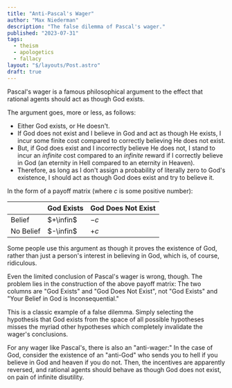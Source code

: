 ```yaml
---
title: "Anti-Pascal's Wager"
author: "Max Niederman"
description: "The false dilemma of Pascal's wager."
published: "2023-07-31"
tags:
  - theism
  - apologetics
  - fallacy
layout: "$/layouts/Post.astro"
draft: true
---
```


Pascal's wager is a famous philosophical argument
to the effect that rational agents should act as though God exists.

The argument goes, more or less, as follows:

- Either God exists, or He doesn't.
- If God does not exist and I believe in God and act as though He exists,
  I incur some finite cost compared to correctly believing He does not exist.
- But, if God does exist and I incorrectly believe He does not,
  I stand to incur an _infinite_ cost compared to
  an _infinite_ reward if I correctly believe in God
  (an eternity in Hell compared to an eternity in Heaven).
- Therefore,
  as long as I don't assign a probability of literally zero to God's existence,
  I should act as though God does exist and try to believe it.

In the form of a payoff matrix (where $c$ is some positive number):

|           | God Exists | God Does Not Exist |
|-----------|------------|--------------------|
| Belief    | $+\infin$  | $-c$               |
| No Belief | $-\infin$  | $+c$               |

Some people use this argument as though it proves the existence of God,
rather than just a person's interest in believing in God,
which is, of course, ridiculous.

Even the limited conclusion of Pascal's wager is wrong, though.
The problem lies in the construction of the above payoff matrix:
The two columns are "God Exists" and "God Does Not Exist",
not "God Exists" and "Your Belief in God is Inconsequential."

This is a classic example of a false dilemma.
Simply selecting the hypothesis that God exists from the space of all possible hypotheses misses the myriad other hypotheses which completely invalidate the wager's conclusions.

For any wager like Pascal's,
there is also an "anti-wager:"
In the case of God,
consider the existence of an "anti-God" who sends you to hell if you believe in God and heaven if you do not.
Then, the incentives are apparently reversed,
and rational agents should behave as though God does not exist, on pain of infinite disutility.